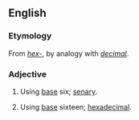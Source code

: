 ==English==

===Etymology===
From ''[[hex-]]'', by analogy with ''[[decimal]]''.

===Adjective===
{{en-adj|-}}

# {{context|rare|of a positional numeral system}} Using [[base]] six; [[senary]].
# {{context|nonstandard|rare|of a positional numeral system}} Using [[base]] sixteen; [[hexadecimal]].